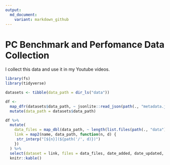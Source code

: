 ```yaml
---
output:
  md_document:
    variant: markdown_github
---
```


# PC Benchmark and Perfomance Data Collection

I collect this data and use it in my Youtube videos.

```r
library(fs)
library(tidyverse)

datasets <- tibble(data_path = dir_ls("data"))

df <- 
  map_dfr(datasets$data_path, ~ jsonlite::read_json(path(., "metadata.json"), simplify = TRUE)) %>% 
  mutate(data_path = datasets$data_path)

df %>% 
  mutate(
    data_files = map_dbl(data_path, ~ length(list.files(path(., "data")))), 
    link = map2(name, data_path, function(n, d) {
     str_interp("[${n}](${path('/', d)})")
    })
  ) %>% 
  select(dataset = link, files = data_files, date_added, date_updated, sources) %>% 
  knitr::kable()

```
